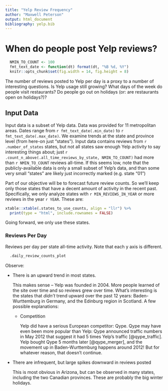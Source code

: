 ```yaml
---
title: "Yelp Review Frequency"
author: "Maxwell Peterson"
output: html_document
bibliography: yelp.bib
---
```


# When do people post Yelp reviews?

```r
  NMIN_TO_COUNT <- 100
  fmt_text_date <- function(dt) format(dt, "%B %d, %Y")
  knitr::opts_chunk$set(fig.width = 14, fig.height = 8) 
```

The number of reviews posted to Yelp per day is a proxy to
a number of interesting questions. Is Yelp usage still growing? What days of
the week do people visit restaurants? Do people go out on holidays (or: are
restaurants open on holidays?)?

## Input Data
Input data is a subset of Yelp data. Data was provided for 11 metropolitan areas.
Dates range from `r fmt_text_date(.min_date)` to
`r fmt_text_date(.max_date)`. We examine trends at the state and province level
(from here-on just "states"). Input data contains reviews from
`r .number_of_states` states, but not all states saw enough Yelp activity to
say interesting things about; just
`r .count_n_above(.all_time_reviews_by_state, NMIN_TO_COUNT)`
had more than `r NMIN_TO_COUNT` reviews all-time. If this seems low, note that
the publicly-available data is only a small subset of Yelp's data, and than
some very small "states" are likely just incorrectly marked (e.g. state "01")

Part of our objective will be to forecast future review counts. So we'll
keep only those states that have a decent amount of activity in the recent past.
Specifically, we only analyze states with `r MIN_REVIEWS_IN_YEAR` or more
reviews in the year `r YEAR`.  These are:
```r
xtable::xtable(.states_to_use_counts, align = "llr") %>%
  print(type = "html", include.rownames = FALSE)
```

Going forward, we only use these states.
	
### Reviews Per Day
Reviews per day per state all-time activity.
Note that each y axis is different.
```r
  .daily_review_counts_plot
```

Observe:
	
* There is an upward trend in most states.
  
    This makes sense -- Yelp was founded
    in 2004. More people learned of the site over time and so reviews grew over time.
    What's interesting is the states that *didn't* trend upward over the past 12 years:
    Baden-Wurttemburg in Germany, and the Edinburg region in Scotland. A few
    possible explanations:

    + Competition
    
        Yelp did have a serious European competitor: Qype. Qype may have even been more
        popular than Yelp: Qype announced traffic numbers in May 2012 that suggest it
        had 5 times Yelp's traffic [@qype_traffic]. Yelp bought Qype 5 months later
        [@qype_merger], and the movement up in Baden-Wurttemburg happens around 2012! But
        for whatever reason, that doesn't continue.

* There are infrequent, but large spikes downward in reviews posted

    This is most obvious in Arizona, but can be observed in many states, including
    the two Canadian provinces. These are probably the big winter holidays.
